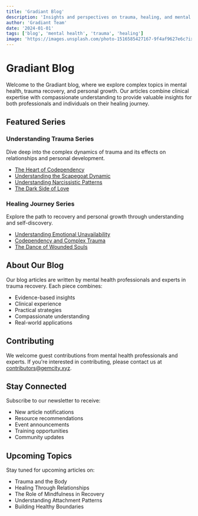 ```yaml
---
title: 'Gradiant Blog'
description: 'Insights and perspectives on trauma, healing, and mental health'
author: 'Gradiant Team'
date: '2024-01-01'
tags: ['blog', 'mental health', 'trauma', 'healing']
image: 'https://images.unsplash.com/photo-1516585427167-9f4af9627e6c?ixlib=rb-4.0.3&auto=format&fit=crop&w=1200&q=80'
---
```


# Gradiant Blog

Welcome to the Gradiant blog, where we explore complex topics in mental health, trauma recovery, and personal growth. Our articles combine clinical expertise with compassionate understanding to provide valuable insights for both professionals and individuals on their healing journey.

## Featured Series

### Understanding Trauma Series
Dive deep into the complex dynamics of trauma and its effects on relationships and personal development.

- [The Heart of Codependency](/blog/trauma-series/heart-of-codependency)
- [Understanding the Scapegoat Dynamic](/blog/trauma-series/scapegoat-dynamics)
- [Understanding Narcissistic Patterns](/blog/trauma-series/understanding-narcissism)
- [The Dark Side of Love](/blog/trauma-series/dark-side-of-love)

### Healing Journey Series
Explore the path to recovery and personal growth through understanding and self-discovery.

- [Understanding Emotional Unavailability](/blog/healing-series/emotional-unavailability)
- [Codependency and Complex Trauma](/blog/healing-series/codependency-and-trauma)
- [The Dance of Wounded Souls](/blog/healing-series/dance-of-wounded-souls)

## About Our Blog

Our blog articles are written by mental health professionals and experts in trauma recovery. Each piece combines:

- Evidence-based insights
- Clinical experience
- Practical strategies
- Compassionate understanding
- Real-world applications

## Contributing

We welcome guest contributions from mental health professionals and experts. If you're interested in contributing, please contact us at [contributors@gemcity.xyz](mailto:contributors@gemcity.xyz).

## Stay Connected

Subscribe to our newsletter to receive:
- New article notifications
- Resource recommendations
- Event announcements
- Training opportunities
- Community updates

<Subscribe />

## Upcoming Topics

Stay tuned for upcoming articles on:
- Trauma and the Body
- Healing Through Relationships
- The Role of Mindfulness in Recovery
- Understanding Attachment Patterns
- Building Healthy Boundaries 